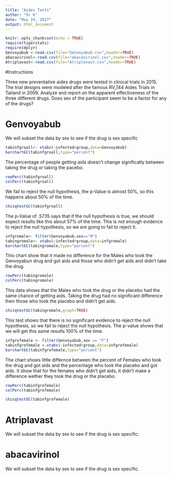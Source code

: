 ---
title: "Aides Tests"
author: "Dr K"
date: "May 24, 2017"
output: html_document
---

```{r setup, include=FALSE}
knitr::opts_chunk$set(echo = TRUE)
require(tigerstats)
require(dplyr)
Genvoyabub <-read.csv(file="Genvoyabub.csv",header=TRUE)
abacavirinol<-read.csv(file="abacavirinol.csv",header=TRUE)
Atriplavast<-read.csv(file="Atriplavast.csv",header=TRUE)
```

#Instructions

Three new preventative aides drugs were tested in clinical trials in 2015. The trial designs were modeled after the famous RV_144 Aides Trials in Tailand in 2009.  Analyze and report on the apparent effectiveness of the three different drugs. Does sex of the participant seem to be a factor for any of the drugs?


# Genvoyabub
We will subset the data by sex to see if the drug is sex specific

```{r}
tabinfgroall<- xtabs(~infected+group,data=Genvoyabub)
barchartGC(tabinfgroall,type="percent")
```
 
   The percentage of people getting aids doesn't change significatly between taking the drug or taking the pacebo. 

```{r}
rowPerc(tabinfgroall)
colPerc(tabinfgroall)
```
We fail to reject the null hypothesis, the p-Value is almost 50%, so this happens about 50% of the time. 


```{r}
chisqtestGC(tabinfgroall)
```
The p-Value of .5735 says that if the null hypothesis is true, we should expect results like this about 57% of the time. This is not enough evidence to reject the null hypothesis, so we are going to fail to reject it. 

```{r}
infgromale<- filter(Genvoyabub,sex=="M")
tabingromale<- xtabs(~infected+group,data=infgromale)
barchartGC(tabingromale,type="percent")
```

This chart show that it made no difference for the Males who took the Genvoyabun drug and got aids and those who didn't get aids and didn't take the drug. 



```{r}
rowPerc(tabingromale)
colPerc(tabingromale)
```

This data shows that the Males who took the drug or the placebo had the same chance of getting aids. Taking the drug had no significant difference then those who took the placebo and didn't get aids. 


```{r}
chisqtestGC(tabingromale,graph=TRUE)
```

This test shows that there is no significant evidence to reject the null hypothesis, so we fail to reject the null hypothesis. The p-value shows that we will get this same results 100% of the time. 



```{r}
infgrofemale <- filter(Genvoyabub,sex == "F")
tabinfgrofemale <-xtabs(~infected+group,data=infgrofemale)
barchartGC(tabinfgrofemale,type="percent")
```

The chart shows little differnce between the percent of Females who took the drug and got aids and the percentage who took the placebo and got aids. It show that for the females who didn't get aids, it didn't make a difference wether they took the drug or the placebo. 



```{r}
rowPerc(tabinfgrofemale)
colPerc(tabinfgrofemale)
```





```{r}
chisqtestGC(tabinfgrofemale)
```





# Atriplavast

We will subset the data by sex to see if the drug is sex specific.




# abacavirinol

We will subset the data by sex to see if the drug is sex specific.






